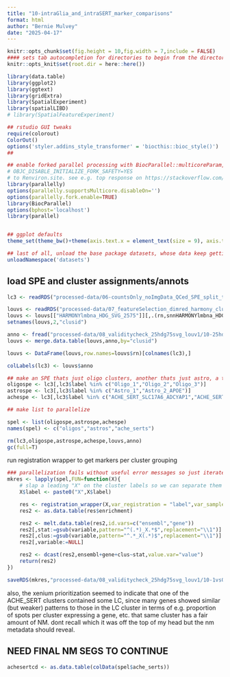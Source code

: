 ```yaml
---
title: "10-intraGlia_and_intraSERT_marker_comparisons"
format: html
author: "Bernie Mulvey"
date: "2025-04-17"
---
```


```r
knitr::opts_chunk$set(fig.height = 10,fig.width = 7,include = FALSE)
#### sets tab autocompletion for directories to begin from the directory containing the .Rproj session, instead of the script's directory if different
knitr::opts_knit$set(root.dir = here::here())

library(data.table)
library(ggplot2)
library(ggtext)
library(gridExtra)
library(SpatialExperiment)
library(spatialLIBD)
# library(SpatialFeatureExperiment)

## rstudio GUI tweaks
require(colorout)
ColorOut()
options('styler.addins_style_transformer' = 'biocthis::bioc_style()')
##

## enable forked parallel processing with BiocParallel::multicoreParam, future::, etc. seemed to need this a couple times, but otherwise havent so its here as a preventative measure. part of this is adding the line 
# OBJC_DISABLE_INITIALIZE_FORK_SAFETY=YES
# to Renviron.site. see e.g. top response on https://stackoverflow.com/questions/73638290/python-on-mac-is-it-safe-to-set-objc-disable-initialize-fork-safety-yes-globall 
library(parallelly)
options(parallelly.supportsMulticore.disableOn='')
options(parallelly.fork.enable=TRUE)
library(BiocParallel)
options(bphost='localhost')
library(parallel)


## ggplot defaults
theme_set(theme_bw()+theme(axis.text.x = element_text(size = 9), axis.title.x = element_text(size = 8), axis.text.y = element_text(size = 8), axis.title.y = element_text(size =9), plot.title = element_markdown(size = 11,hjust=0.5), strip.text = element_text(size=11), legend.text = element_text(size=8), legend.title = element_text(size=9,hjust=0.5),plot.title.position='plot'))

## last of all, unload the base package datasets, whose data keep getting in the way of autocompletions (e.g., Theoph is priortized over TRUE)
unloadNamespace('datasets')
```

## load SPE and cluster assignments/annots
```r
lc3 <- readRDS("processed-data/06-countsOnly_noImgData_QCed_SPE_split_to_tissSections.RDS")

louvs <- readRDS("processed-data/07_featureSelection_dimred_harmony_clustering/04-Initial_louvLeid_res0.5-1-2_clusterings.RDS")
louvs <- louvs[["HARMONYlmbna_HDG_SVG_2575"]][,.(rn,snnHARMONYlmbna_HDG_SVG_2575_louv_res1)]
setnames(louvs,2,"clusid")

anno <- fread("processed-data/08_validitycheck_25hdg75svg_louv1/10-25hdg75svg_louv1_annots.txt")
louvs <- merge.data.table(louvs,anno,by="clusid")

louvs <- DataFrame(louvs,row.names=louvs$rn)[colnames(lc3),]

colLabels(lc3) <- louvs$anno

## make an SPE thats just oligo clusters, another thats just astro, a third thats just the acheserts
oligospe <- lc3[,lc3$label %in% c("Oligo_1","Oligo_2","Oligo_3")]
astrospe <- lc3[,lc3$label %in% c("Astro_1","Astro_2_APOE")]
achespe <- lc3[,lc3$label %in% c("ACHE_SERT_SLC17A6_ADCYAP1","ACHE_SERT_SLC17A6_Npeps")]

## make list to parallelize

spel <- list(oligospe,astrospe,achespe)
names(spel) <- c("oligos","astros","ache_serts")

rm(lc3,oligospe,astrospe,achespe,louvs,anno)
gc(full=T)
```

run registration wrapper to get markers per cluster grouping
```r
### parallelization fails without useful error messages so just iterate
mkres <- lapply(spel,FUN=function(X){
    # slap a leading "X" on the cluster labels so we can separate them from their output stats 
    X$label <- paste0("X",X$label)

    res <- registration_wrapper(X,var_registration = "label",var_sample_id = "sample_id",gene_name = "gene_name",gene_ensembl = "gene_id",min_ncells = 10)
    res2 <- as.data.table(res$enrichment)

    res2 <- melt.data.table(res2,id.vars=c("ensembl","gene"))
    res2[,stat:=gsub(variable,pattern="^(.*)_X.*$",replacement="\\1")]
    res2[,clus:=gsub(variable,pattern="^.*_X(.*)$",replacement="\\1")]
    res2[,variable:=NULL]

    res2 <- dcast(res2,ensembl+gene+clus~stat,value.var="value")
    return(res2)
})

saveRDS(mkres,"processed-data/08_validitycheck_25hdg75svg_louv1/10-1vsOthers_markers_Oligos_Astros_ACHESERTS.RDS")
```

also, the xenium prioritization seemed to indicate that one of the ACHE_SERT clusters contained some LC, since many genes showed similar (but weaker) patterns to those in the LC cluster in terms of e.g. proportion of spots per cluster expressing a gene, etc. that same cluster has a fair amount of NM. dont recall which it was off the top of my head but the nm metadata should reveal.

## NEED FINAL NM SEGS TO CONTINUE
```r
achesertcd <- as.data.table(colData(spel$ache_serts))




```
